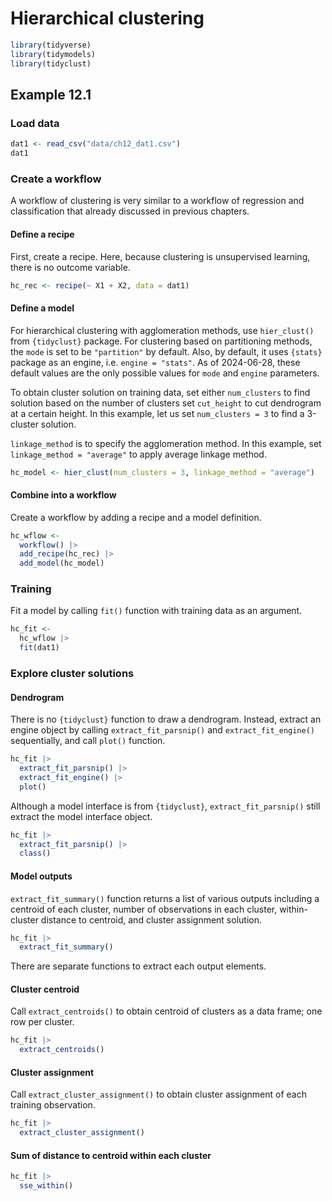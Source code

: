 # Hierarchical clustering

```r
library(tidyverse)
library(tidymodels)
library(tidyclust)
```


## Example 12.1

### Load data

```r
dat1 <- read_csv("data/ch12_dat1.csv")
dat1
```

### Create a workflow

A workflow of clustering is very similar to a workflow of regression and classification that already discussed in previous chapters.

#### Define a recipe

First, create a recipe. Here, because clustering is unsupervised learning, there is no outcome variable.

```r
hc_rec <- recipe(~ X1 + X2, data = dat1)
```

#### Define a model

For hierarchical clustering with agglomeration methods, use `hier_clust()` from `{tidyclust}` package. For clustering based on partitioning methods, the `mode` is set to be `"partition"` by default. Also, by default, it uses `{stats}` package as an engine, i.e. `engine = "stats"`.  As of 2024-06-28, these default values are the only possible values for `mode` and `engine` parameters.

To obtain cluster solution on training data, set either `num_clusters` to find solution based on the number of clusters set `cut_height` to cut dendrogram at a certain height. In this example, let us set `num_clusters = 3` to find a 3-cluster solution.

`linkage_method` is to specify the agglomeration method. In this example, set `linkage_method = "average"` to apply average linkage method.

```r
hc_model <- hier_clust(num_clusters = 3, linkage_method = "average")
```

#### Combine into a workflow

Create a workflow by adding a recipe and a model definition.

```r
hc_wflow <-
  workflow() |> 
  add_recipe(hc_rec) |> 
  add_model(hc_model)
```

### Training

Fit a model by calling `fit()` function with training data as an argument.

```r
hc_fit <- 
  hc_wflow |> 
  fit(dat1)
```


### Explore cluster solutions

#### Dendrogram

There is no `{tidyclust}` function to draw a dendrogram. Instead, extract an engine object by calling `extract_fit_parsnip()` and `extract_fit_engine()` sequentially, and call `plot()` function.

```r
hc_fit |> 
  extract_fit_parsnip() |> 
  extract_fit_engine() |> 
  plot()
```

:::{.callout-note}
Although a model interface is from `{tidyclust}`, `extract_fit_parsnip()` still extract the model interface object.

```r
hc_fit |> 
  extract_fit_parsnip() |> 
  class()
```
:::


#### Model outputs

`extract_fit_summary()` function returns a list of various outputs including a centroid of each cluster, number of observations in each cluster, within-cluster distance to centroid, and cluster assignment solution.

```r
hc_fit |> 
  extract_fit_summary()
```

There are separate functions to extract each output elements.


#### Cluster centroid

Call `extract_centroids()` to obtain centroid of clusters as a data frame; one row per cluster.

```r
hc_fit |> 
  extract_centroids()
```

#### Cluster assignment

Call `extract_cluster_assignment()` to obtain cluster assignment of each training observation.

```r
hc_fit |> 
  extract_cluster_assignment()
```

#### Sum of distance to centroid within each cluster

```r
hc_fit |> 
  sse_within()
```

